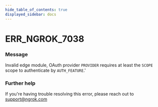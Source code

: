 ```yaml
---
hide_table_of_contents: true
displayed_sidebar: docs
---
```



# ERR_NGROK_7038

### Message

Invalid edge module, OAuth provider `PROVIDER` requires at least the `SCOPE` scope to authenticate by `AUTH_FEATURE`.'

<ErrorDetails error="err_ngrok_7038" />

### Further help

If you're having trouble resolving this error, please reach out to [support@ngrok.com](mailto:support@ngrok.com?subject=Help%20with%20ERR_NGROK_7038)
